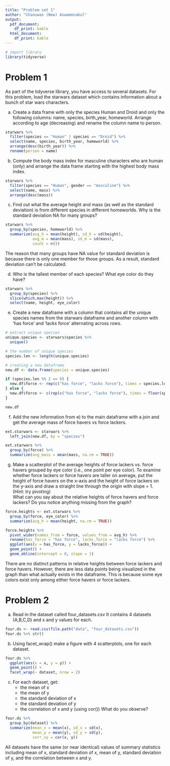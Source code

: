 ```yaml
---
title: "Problem set 1"
author: "Chanuwas (New) Aswamenakul"
output:
  pdf_document: 
    df_print: kable
  html_document: 
    df_print: kable
---
```


```r
# import library
library(tidyverse)
```

# Problem 1
As part of the tidyverse library, you have access to several datasets. For this problem, load the starwars dataset which contains information about a bunch of star wars characters.

a) Create a data frame with only the species Human and Droid and only the following columns: name, species, birth_year, homeworld. Arrange according to age (decreasing) and rename the column name to person.

```r
starwars %>% 
  filter(species == "Human" | species == "Droid") %>% 
  select(name, species, birth_year, homeworld) %>% 
  arrange(desc(birth_year)) %>% 
  rename(person = name)
```

b) Compute the body mass index for masculine characters who are human (only) and arrange the data frame starting with the highest body mass index.

```r
starwars %>% 
  filter(species == "Human", gender == "masculine") %>% 
  select(name, mass) %>% 
  arrange(desc(mass))
```

c) Find out what the average height and mass (as well as the standard deviation) is from different species in different homeworlds. Why is the standard deviation NA for many groups?

```r
starwars %>% 
  group_by(species, homeworld) %>% 
  summarize(avg_h = mean(height), sd_h = sd(height),
            avg_m = mean(mass), sd_m = sd(mass),
            count = n())
```

The reason that many groups have NA value for standard deviation is because there is only one member for those groups. As a result, standard deviation can't be calculated.

d) Who is the tallest member of each species? What eye color do they have?

```r
starwars %>% 
  group_by(species) %>% 
  slice(which.max(height)) %>% 
  select(name, height, eye_color)
```

e) Create a new dataframe with a column that contains all the unique species names from the starwars dataframe and another column with ‘has force’ and ‘lacks force’ alternating across rows.

```r
# extract unique species
unique.species <- starwars$species %>% 
  unique()

# the number of unique species
species.len <- length(unique.species)

# creating a new dataframe
new.df <- data.frame(species = unique.species)

if (species.len %% 2 == 0) {
  new.df$force <- rep(c("has force", "lacks force"), times = species.len/2)
} else {
  new.df$force <- c(rep(c("has force", "lacks force"), times = floor(species.len/2)), "has force")
}

new.df
```

f) Add the new information from e) to the main dataframe with a join and get the average mass of force havers vs force lackers.

```r
ext.starwars <- starwars %>% 
  left_join(new.df, by = "species")

ext.starwars %>% 
  group_by(force) %>% 
  summarize(avg_mass = mean(mass, na.rm = TRUE))
```

g) Make a scatterplot of the average heights of force lackers vs. force havers grouped by eye color (i.e., one point per eye color). To examine whether force lackers or force havers are taller on average, put the height of force havers on the x-axis and the height of force lackers on the y-axis and draw a straight line through the origin with slope = 1. (Hint: try pivoting)  
What can you say about the relative heights of force havers and force lackers? Do you notice anything
missing from the graph?

```r
force.heights <- ext.starwars %>% 
  group_by(force, eye_color) %>% 
  summarize(avg_h = mean(height, na.rm = TRUE))

force.heights %>% 
  pivot_wider(names_from = force, values_from = avg_h) %>% 
  rename(has_force = "has force", lacks_force = "lacks force") %>% 
  ggplot(aes(x = has_force, y = lacks_force)) +
  geom_point() +
  geom_abline(intercept = 0, slope = 1)
```
There are no distinct patterns in relative heights between force lackers and force havers. However, there are less data points being visualized in the graph than what actually exists in the dataframe. This is because some eye colors exist only among either force havers or force lackers.

# Problem 2

a) Read in the dataset called four_datasets.csv
It contains 4 datasets (A,B,C,D) and x and y values for each.

```r
four.ds <- read.csv(file.path("data", "four_datasets.csv"))
four.ds %>% str()
```

b) Using facet_wrap() make a figure with 4 scatterplots, one for each dataset.

```r
four.ds %>% 
  ggplot(aes(x = x, y = y)) +
  geom_point() +
  facet_wrap(~ dataset, nrow = 2)
```

c) For each dataset, get:
    * the mean of x
    * the mean of y
    * the standard deviation of x
    * the standard deviation of y
    * the correlation of x and y (using cor())
What do you observe?

```r
four.ds %>% 
  group_by(dataset) %>% 
  summarize(mean_x = mean(x), sd_x = sd(x),
            mean_y = mean(y), sd_y = sd(y),
            corr_xy = cor(x, y))
```

All datasets have the same (or near identical) values of summary statistics including mean of x, standard deviation of x, mean of y, standard deviation of y, and the correlation between x and y.